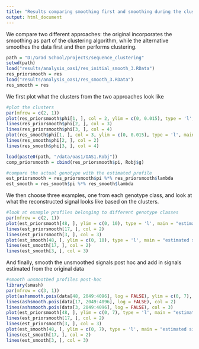 ```yaml
---
title: "Results comparing smoothing first and smoothing during the clustering procedure"
output: html_document
---
```


We compare two different approaches: the original incorporates the smoothing as part of the clustering algorithm, while the alternative smoothes the data first and then performs clustering.

```r
path = "D:/Grad School/projects/sequence_clustering"
setwd(path)
load("results/analysis_oas1/res_initial_smooth_3.RData")
res_priorsmooth = res
load("results/analysis_oas1/res_smooth_3.RData")
res_smooth = res
```


We first plot what the clusters from the two approaches look like
```r
#plot the clusters
par(mfrow = c(2, 1))
plot(res_priorsmooth$phi[1, ], col = 2, ylim = c(0, 0.015), type = 'l', main = "unsmoothed clusters")
lines(res_priorsmooth$phi[2, ], col = 3)
lines(res_priorsmooth$phi[3, ], col = 4)
plot(res_smooth$phi[1, ], col = 3, ylim = c(0, 0.015), type = 'l', main = "smoothed clusters")
lines(res_smooth$phi[2, ], col = 2)
lines(res_smooth$phi[3, ], col = 4)
```


```r
load(paste0(path, "/data/oas1/OAS1.Robj"))
comp_priorsmooth = cbind(res_priorsmooth$pi, Robj$g)

#compare the actual genotype with the estimated profile
est_priorsmooth = res_priorsmooth$pi %*% res_priorsmooth$lambda
est_smooth = res_smooth$pi %*% res_smooth$lambda
```

We then choose three examples, one from each genotype class, and look at what the reconstructed signal looks like based on the clusters.

```r
#look at example profiles belonging to different genotype classes
par(mfrow = c(2, 1))
plot(est_priorsmooth[48, ], ylim = c(0, 10), type = 'l', main = "estimated signals, unsmoothed")
lines(est_priorsmooth[17, ], col = 2)
lines(est_priorsmooth[3, ], col = 3)
plot(est_smooth[48, ], ylim = c(0, 10), type = 'l', main = "estimated signals with smoothing procedures")
lines(est_smooth[17, ], col = 2)
lines(est_smooth[3, ], col = 3)
```

And finally, smooth the unsmoothed signals post hoc and add in signals estimated from the original data

```r
#smooth unsmoothed profiles post-hoc
library(smash)
par(mfrow = c(3, 1))
plot(ashsmooth.pois(data[48, 2049:4096], log = FALSE), ylim = c(0, 7), type = 'l', main = "original data, smoothed post hoc")
lines(ashsmooth.pois(data[17, 2049:4096], log = FALSE), col = 2)
lines(ashsmooth.pois(data[3, 2049:4096], log = FALSE), col = 3)
plot(est_priorsmooth[48, ], ylim = c(0, 7), type = 'l', main = "estimated signals, smoothed prior to clustering")
lines(est_priorsmooth[17, ], col = 2)
lines(est_priorsmooth[3, ], col = 3)
plot(est_smooth[48, ], ylim = c(0, 7), type = 'l', main = "estimated signals with smoothing procedure")
lines(est_smooth[17, ], col = 2)
lines(est_smooth[3, ], col = 3)
```